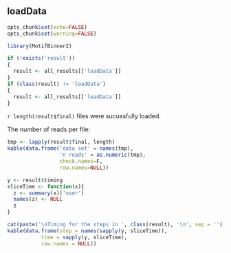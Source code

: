 ## loadData

```r
opts_chunk$set(echo=FALSE)
opts_chunk$set(warning=FALSE)

library(MotifBinner2)

if (!exists('result'))
{
  result <- all_results[['loadData']]
}
if (class(result) != 'loadData')
{
  result <- all_results[['loadData']]
}
```

`r length(result$final)` files were sucussfully loaded.

The number of reads per file:
```r
tmp <- lapply(result$final, length)
kable(data.frame('data set' = names(tmp),
                 'n reads' = as.numeric(tmp),
                 check.names=F,
                 row.names=NULL))
```

```r
y <- result$timing
sliceTime <- function(x){
  z <- summary(x)['user']
  names(z) <- NULL
  z
}

cat(paste('\nTiming for the steps in ', class(result), '\n', sep = ''))
kable(data.frame(step = names(sapply(y, sliceTime)),
           time = sapply(y, sliceTime),
           row.names = NULL))
```
